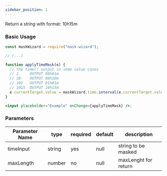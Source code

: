 ```yaml
---
sidebar_position: 1
---
```


Return a *string* with format: 10h15m

### Basic Usage

```jsx
const maskWizard = require("mask-wizard");

// [...]

function applyTimeMask(e) {
  // the time() output in some value cases
  // 1     OUTPUT 00h01m
  // 10    OUTPUT 00h10m
  // 101   OUTPUT 01h01m
  // 1015  OUTPUT 10h15m
  e.currentTarget.value = maskWizard.time.interval(e.currentTarget.value);
}

<input placeholder="Example" onChange={applyTimeMask} />;
```

### Parameters

| Parameter Name | type   | required | default | description          |
|----------------|--------|----------|---------|----------------------|
| timeInput      | string | yes      | null    | string to be masked  |
| maxLength      | number | no       | null    | maxLenght for return |



